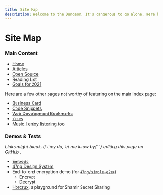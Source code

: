 ```yaml
---
title: Site Map
description: Welcome to the Dungeon. It's dangerous to go alone. Here be dragons.
---
```


# Site Map

### Main Content

- [Home](/)
- [Articles](/posts)
- [Open Source](/open-source)
- [Reading List](/reading-list)
- [Goals for 2021](/goals)

Here are a few other pages not worthy of featuring on the main index page:

- [Business Card](/business-card)
- [Code Snippets](/code-snippets)
- [Web Development Bookmarks](/web-dev-bookmarks)
- [`/uses`](/uses)
- [Music I enjoy listening too](/music)

### Demos & Tests

<Note status="warning" title="Here be dragons.">
  <em>
    Links might break. If they do, let me know by{' '}
    <OutgoingLink
      href="https://github.com/franky47/francoisbest.com/edit/next/src/pages/sitemap.mdx"
      textDecoration="underline"
    >
      editing this page on GitHub
    </OutgoingLink>
    .
  </em>
</Note>

- [Embeds](/embeds)
- [47ng Design System](/design-system)
- End-to-end encryption demo (for [`47ng/simple-e2ee`](https://github.com/47ng/simple-e2ee))
  - [Encrypt](/e2ee/encrypt)
  - [Decrypt](/e2ee/decrypt)
- [Horcrux](/horcrux), a playground for Shamir Secret Sharing
